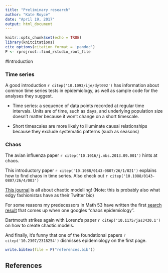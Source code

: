 ---
title: "Preliminary research"
author: "Kate Royce"
date: "April 19, 2017"
output: html_document
---

```{r setup, include=FALSE}
knitr::opts_chunk$set(echo = TRUE)
library(knitcitations)
cite_options(citation_format = 'pandoc')
P <- rprojroot::find_rstudio_root_file
```

#Introduction

### Time series

A good introduction `r citep('10.1093/ije/dyt092')` has information about common time series tests in epidemiology, as well as sample code for the analyses they suggest.

- Time series: a sequence of data points recorded at regular time intervals. Units are of time, such as days, and underlying population size doesn't matter because it won't change on a short timescale.

- Short timescales are more likely to illuminate causal relationships because they exclude systematic patterns (such as seasons)

### Chaos

The avian influenza paper `r citep('10.1016/j.mbs.2013.09.001')` hints at chaos.

This introductory paper `r citep('10.1088/0143-0807/26/1/021')` explains how to find chaos in time series. Also check out `r citep('10.1088/0143-0807/26/4/003')`

[This journal](http://www.cmsim.eu/) is all about chaotic modelling! (Note: this is probably also what edgy fashionistas have as their Twitter bio)

For some reasons my predecessors in Math 53 have written the first [search result](https://math.dartmouth.edu/archive/m53f09/public_html/proj/Jon_writeup.pdf) that comes up when one googles "chaos epidemiology".

Dartmouth strikes again with Lorenz's paper `r citep('10.1175/jas3430.1')` on how to create chaotic models.


And finally, it's funny that one of the foundational papers `r citep('10.2307/2318254')` dismisses epidemiology on the first page.

```{r, include=FALSE}
write.bibtex(file = P("references.bib"))
```

## References

<div id="refs"></div>
